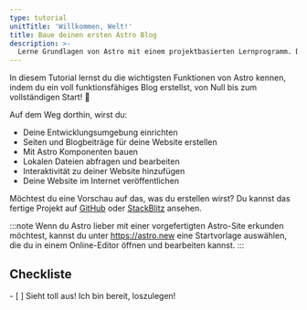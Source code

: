 ```yaml
---
type: tutorial
unitTitle: 'Willkommen, Welt!'
title: Baue deinen ersten Astro Blog
description: >-
  Lerne Grundlagen von Astro mit einem projektbasierten Lernprogramm. Das gesamte Hintergrundwissen, das du für den Einstieg benötigst.
---
```


<Lede> In diesem Tutorial lernst du die wichtigsten Funktionen von Astro kennen, indem du ein voll funktionsfähiges Blog erstellst, von Null bis zum vollständigen Start! 🚀 </Lede>

Auf dem Weg dorthin, wirst du:

- Deine Entwicklungsumgebung einrichten
- Seiten und Blogbeiträge für deine Website erstellen
- Mit Astro Komponenten bauen
- Lokalen Dateien abfragen und bearbeiten
- Interaktivität zu deiner Website hinzufügen
- Deine Website im Internet veröffentlichen

Möchtest du eine Vorschau auf das, was du erstellen wirst? Du kannst das fertige Projekt auf [GitHub](https://github.com/withastro/blog-tutorial-demo) oder [StackBlitz](https://stackblitz.com/github/withastro/blog-tutorial-demo/tree/complete?file=src%2Fpages%2Findex.astro) ansehen.

:::note
Wenn du Astro lieber mit einer vorgefertigten Astro-Site erkunden möchtest, kannst du unter https://astro.new eine Startvorlage auswählen, die du in einem Online-Editor öffnen und bearbeiten kannst.
:::

<Box icon="check-list">

## Checkliste

<Checklist>
- [ ] Sieht toll aus! Ich bin bereit, loszulegen!
</Checklist>
</Box>
